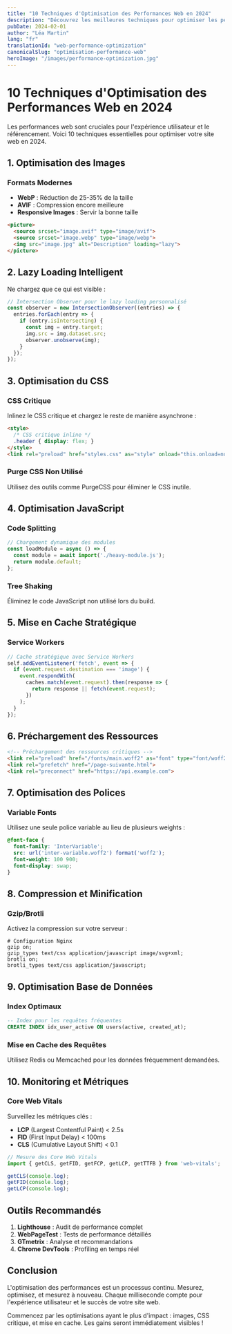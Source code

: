 ```yaml
---
title: "10 Techniques d'Optimisation des Performances Web en 2024"
description: "Découvrez les meilleures techniques pour optimiser les performances de votre site web et améliorer l'expérience utilisateur."
pubDate: 2024-02-01
author: "Léa Martin"
lang: "fr"
translationId: "web-performance-optimization"
canonicalSlug: "optimisation-performance-web"
heroImage: "/images/performance-optimization.jpg"
---
```


# 10 Techniques d'Optimisation des Performances Web en 2024

Les performances web sont cruciales pour l'expérience utilisateur et le référencement. Voici 10 techniques essentielles pour optimiser votre site web en 2024.

## 1. Optimisation des Images

### Formats Modernes
- **WebP** : Réduction de 25-35% de la taille
- **AVIF** : Compression encore meilleure
- **Responsive Images** : Servir la bonne taille

```html
<picture>
  <source srcset="image.avif" type="image/avif">
  <source srcset="image.webp" type="image/webp">
  <img src="image.jpg" alt="Description" loading="lazy">
</picture>
```

## 2. Lazy Loading Intelligent

Ne chargez que ce qui est visible :

```javascript
// Intersection Observer pour le lazy loading personnalisé
const observer = new IntersectionObserver((entries) => {
  entries.forEach(entry => {
    if (entry.isIntersecting) {
      const img = entry.target;
      img.src = img.dataset.src;
      observer.unobserve(img);
    }
  });
});
```

## 3. Optimisation du CSS

### CSS Critique
Inlinez le CSS critique et chargez le reste de manière asynchrone :

```html
<style>
  /* CSS critique inline */
  .header { display: flex; }
</style>
<link rel="preload" href="styles.css" as="style" onload="this.onload=null;this.rel='stylesheet'">
```

### Purge CSS Non Utilisé
Utilisez des outils comme PurgeCSS pour éliminer le CSS inutile.

## 4. Optimisation JavaScript

### Code Splitting
```javascript
// Chargement dynamique des modules
const loadModule = async () => {
  const module = await import('./heavy-module.js');
  return module.default;
};
```

### Tree Shaking
Éliminez le code JavaScript non utilisé lors du build.

## 5. Mise en Cache Stratégique

### Service Workers
```javascript
// Cache stratégique avec Service Workers
self.addEventListener('fetch', event => {
  if (event.request.destination === 'image') {
    event.respondWith(
      caches.match(event.request).then(response => {
        return response || fetch(event.request);
      })
    );
  }
});
```

## 6. Préchargement des Ressources

```html
<!-- Préchargement des ressources critiques -->
<link rel="preload" href="/fonts/main.woff2" as="font" type="font/woff2" crossorigin>
<link rel="prefetch" href="/page-suivante.html">
<link rel="preconnect" href="https://api.example.com">
```

## 7. Optimisation des Polices

### Variable Fonts
Utilisez une seule police variable au lieu de plusieurs weights :

```css
@font-face {
  font-family: 'InterVariable';
  src: url('inter-variable.woff2') format('woff2');
  font-weight: 100 900;
  font-display: swap;
}
```

## 8. Compression et Minification

### Gzip/Brotli
Activez la compression sur votre serveur :

```nginx
# Configuration Nginx
gzip on;
gzip_types text/css application/javascript image/svg+xml;
brotli on;
brotli_types text/css application/javascript;
```

## 9. Optimisation Base de Données

### Index Optimaux
```sql
-- Index pour les requêtes fréquentes
CREATE INDEX idx_user_active ON users(active, created_at);
```

### Mise en Cache des Requêtes
Utilisez Redis ou Memcached pour les données fréquemment demandées.

## 10. Monitoring et Métriques

### Core Web Vitals
Surveillez les métriques clés :
- **LCP** (Largest Contentful Paint) < 2.5s
- **FID** (First Input Delay) < 100ms
- **CLS** (Cumulative Layout Shift) < 0.1

```javascript
// Mesure des Core Web Vitals
import { getCLS, getFID, getFCP, getLCP, getTTFB } from 'web-vitals';

getCLS(console.log);
getFID(console.log);
getLCP(console.log);
```

## Outils Recommandés

1. **Lighthouse** : Audit de performance complet
2. **WebPageTest** : Tests de performance détaillés
3. **GTmetrix** : Analyse et recommandations
4. **Chrome DevTools** : Profiling en temps réel

## Conclusion

L'optimisation des performances est un processus continu. Mesurez, optimisez, et mesurez à nouveau. Chaque milliseconde compte pour l'expérience utilisateur et le succès de votre site web.

Commencez par les optimisations ayant le plus d'impact : images, CSS critique, et mise en cache. Les gains seront immédiatement visibles ! 